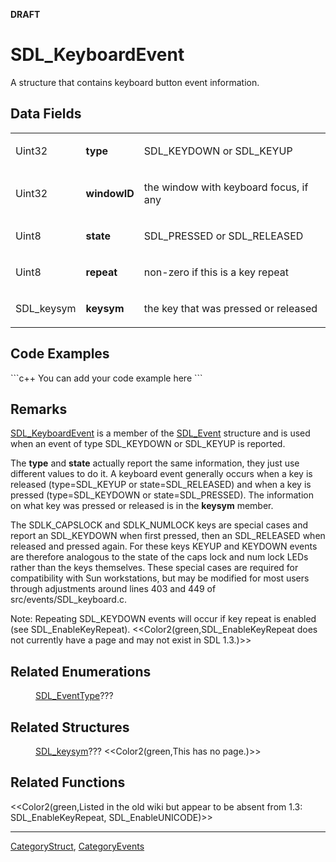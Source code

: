 <!-- pragma section-numbers off -->
<!-- pragma disable-camelcase -->
'''DRAFT'''

= SDL_KeyboardEvent =
A structure that contains keyboard button event information.


== Data Fields ==
{|
|Uint32
|'''type'''
|SDL_KEYDOWN or SDL_KEYUP
|-
|Uint32
|'''windowID'''
|the window with keyboard focus, if any
|-
|Uint8
|'''state'''
|SDL_PRESSED or SDL_RELEASED
|-
|Uint8
|'''repeat'''
|non-zero if this is a key repeat
|-
|SDL_keysym
|'''keysym'''
|the key that was pressed or released
|}

== Code Examples ==
```c++
You can add your code example here
```

== Remarks ==
[[SDL_KeyboardEvent]] is a member of the [[SDL_Event]] structure and is used when an event of type SDL_KEYDOWN or SDL_KEYUP is reported.

The '''type''' and '''state''' actually report the same information, they just use different values to do it. A keyboard event generally occurs when a key is released (type=SDL_KEYUP or state=SDL_RELEASED) and when a key is pressed (type=SDL_KEYDOWN or state=SDL_PRESSED). The information on what key was pressed or released is in the '''keysym''' member.

The SDLK_CAPSLOCK and SDLK_NUMLOCK keys are special cases and report an SDL_KEYDOWN when first pressed, then an SDL_RELEASED when released and pressed again. For these keys KEYUP and KEYDOWN events are therefore analogous to the state of the caps lock and num lock LEDs rather than the keys themselves. These special cases are required for compatibility with Sun workstations, but may be modified for most users through adjustments around lines 403 and 449 of src/events/SDL_keyboard.c.

Note: Repeating SDL_KEYDOWN events will occur if key repeat is enabled (see SDL_EnableKeyRepeat).  <<Color2(green,SDL_EnableKeyRepeat does not currently have a page and may not exist in SDL 1.3.)>>

== Related Enumerations ==
:[[SDL_EventType]]???

== Related Structures ==
:[[SDL_keysym]]???  <<Color2(green,This has no page.)>>

== Related Functions ==
<<Color2(green,Listed in the old wiki but appear to be absent from 1.3: SDL_EnableKeyRepeat, SDL_EnableUNICODE)>>

----
[[CategoryStruct]], [[CategoryEvents]]
